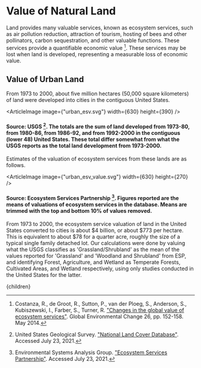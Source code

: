 


# Value of Natural Land

Land provides many valuable services, known as ecosystem services, such as air pollution reduction, attraction of tourism, hosting of bees and other pollinators, carbon sequestration, and other valuable functions. These services provide a quantifiable economic value [^1]. These services may be lost when land is developed, representing a measurable loss of economic value.

## Value of Urban Land
From 1973 to 2000, about five million hectares (50,000 square kilometers) of land were developed into cities in the contiguous United States.

<ArticleImage image={"urban_esv.svg"} width={630} height={390} />
#### Source: USGS [^3]. The totals are the sum of land developed from 1973-80, from 1980-86, from 1986-92, and from 1992-2000 in the contiguous (lower 48) United States. These total differ somewhat from what the USGS reports as the total land development from 1973-2000.

Estimates of the valuation of ecosystem services from these lands are as follows.

<ArticleImage image={"urban_esv_value.svg"} width={630} height={270} />
#### Source: Ecosystem Services Partnership [^2]. Figures reported are the means of valuations of ecosystem services in the database. Means are trimmed with the top and bottom 10% of values removed.

From 1973 to 2000, the ecosystem service valuation of land in the United States converted to cities is about $4 billion, or about $773 per hectare. This is equivalent to about $78 for a quarter acre, roughly the size of a typical single family detached lot. Our calculations were done by valuing what the USGS classifies as 'Grassland/Shrubland' as the mean of the values reported for 'Grassland' and 'Woodland and Shrubland' from ESP, and identifying Forest, Agriculture, and Wetland as Temperate Forests, Cultivated Areas, and Wetland respectively, using only studies conducted in the United States for the latter.

<IncorporateEsvIntoUrbanDevelopmentSolution />
<GreenRoofs/>

[^1]: Costanza, R., de Groot, R., Sutton, P., van der Ploeg, S., Anderson, S., Kubiszewski, I., Farber, S., Turner, R. ["Changes in the global value of ecosystem services"](https://www.sciencedirect.com/science/article/abs/pii/S0959378014000685?via%3Dihub). Global Environmental Change 26, pp. 152-158. May 2014.

[^2]: Environmental Systems Analysis Group. ["Ecosystem Services Partnership"](https://www.es-partnership.org/). Accessed July 23, 2021.

[^3]: United States Geological Survey. ["National Land Cover Database"](https://www.usgs.gov/centers/eros/science/national-land-cover-database?qt-science_center_objects=0#qt-science_center_objects). Accessed July 23, 2021.

  <Article 
    focusAreaUrl={focusAreaUrl} 
    hierarchy={hierarchy} 
    site={site}
  >
    {children}
  </Article>